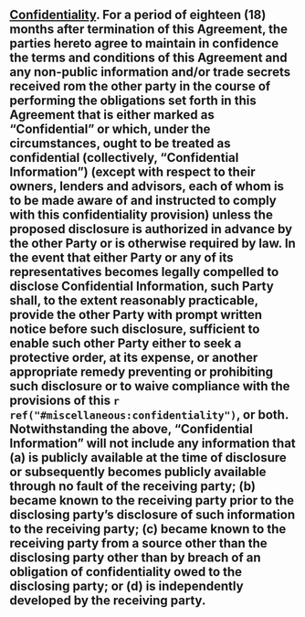 ## [Confidentiality]{.underline}. For a period of eighteen (18) months after termination of this Agreement, the parties hereto agree to maintain in confidence the terms and conditions of this Agreement and any non-public information and/or trade secrets received rom the other party in the course of performing the obligations set forth in this Agreement that is either marked as "Confidential" or which, under the circumstances, ought to be treated as confidential (collectively, "**Confidential Information**") (except with respect to their owners, lenders and advisors, each of whom is to be made aware of and instructed to comply with this confidentiality provision) unless the proposed disclosure is authorized in advance by the other Party or is otherwise required by law. In the event that either Party or any of its representatives becomes legally compelled to disclose Confidential Information, such Party shall, to the extent reasonably practicable, provide the other Party with prompt written notice before such disclosure, sufficient to enable such other Party either to seek a protective order, at its expense, or another appropriate remedy preventing or prohibiting such disclosure or to waive compliance with the provisions of this `r ref("#miscellaneous:confidentiality")`, or both. Notwithstanding the above, "Confidential Information" will not include any information that (a) is publicly available at the time of disclosure or subsequently becomes publicly available through no fault of the receiving party; (b) became known to the receiving party prior to the disclosing party's disclosure of such information to the receiving party; (c) became known to the receiving party from a source other than the disclosing party other than by breach of an obligation of confidentiality owed to the disclosing party; or (d) is independently developed by the receiving party. {#miscellaneous:confidentiality}
